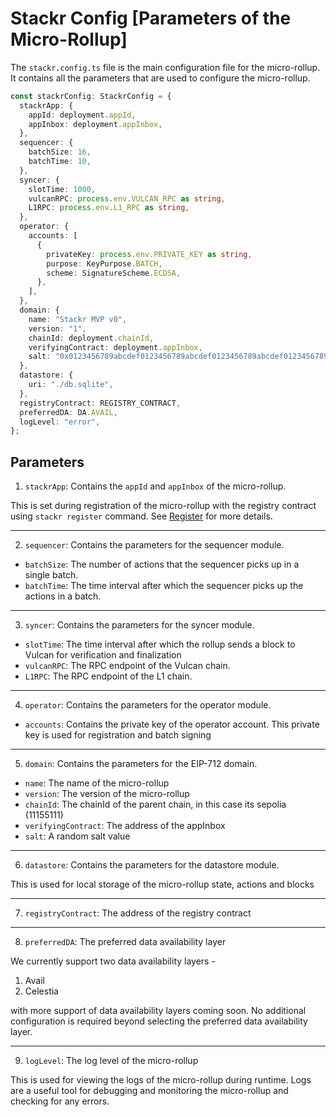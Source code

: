 # Stackr Config [Parameters of the Micro-Rollup]

The `stackr.config.ts` file is the main configuration file for the micro-rollup. It contains all the parameters that are used to configure the micro-rollup.

```ts [stackr.config.ts]
const stackrConfig: StackrConfig = {
  stackrApp: {
    appId: deployment.appId,
    appInbox: deployment.appInbox,
  },
  sequencer: {
    batchSize: 16,
    batchTime: 10,
  },
  syncer: {
    slotTime: 1000,
    vulcanRPC: process.env.VULCAN_RPC as string,
    L1RPC: process.env.L1_RPC as string,
  },
  operator: {
    accounts: [
      {
        privateKey: process.env.PRIVATE_KEY as string,
        purpose: KeyPurpose.BATCH,
        scheme: SignatureScheme.ECDSA,
      },
    ],
  },
  domain: {
    name: "Stackr MVP v0",
    version: "1",
    chainId: deployment.chainId,
    verifyingContract: deployment.appInbox,
    salt: "0x0123456789abcdef0123456789abcdef0123456789abcdef0123456789abcdef",
  },
  datastore: {
    uri: "./db.sqlite",
  },
  registryContract: REGISTRY_CONTRACT,
  preferredDA: DA.AVAIL,
  logLevel: "error",
};
```

## Parameters

1. `stackrApp`: Contains the `appId` and `appInbox` of the micro-rollup.

This is set during registration of the micro-rollup with the registry contract using `stackr register` command. See [Register](/build/cli/register) for more details.

---

2. `sequencer`: Contains the parameters for the sequencer module.

- `batchSize`: The number of actions that the sequencer picks up in a single batch.
- `batchTime`: The time interval after which the sequencer picks up the actions in a batch.

---

3. `syncer`: Contains the parameters for the syncer module.

- `slotTime`: The time interval after which the rollup sends a block to Vulcan for verification and finalization
- `vulcanRPC`: The RPC endpoint of the Vulcan chain.
- `L1RPC`: The RPC endpoint of the L1 chain.

---

4. `operator`: Contains the parameters for the operator module.

- `accounts`: Contains the private key of the operator account. This private key is used for registration and batch signing

---

5. `domain`: Contains the parameters for the EIP-712 domain.

- `name`: The name of the micro-rollup
- `version`: The version of the micro-rollup
- `chainId`: The chainId of the parent chain, in this case its sepolia (11155111)
- `verifyingContract`: The address of the appInbox
- `salt`: A random salt value

---

6. `datastore`: Contains the parameters for the datastore module.

This is used for local storage of the micro-rollup state, actions and blocks

---

7. `registryContract`: The address of the registry contract

---

8. `preferredDA`: The preferred data availability layer

We currently support two data availability layers -

1. Avail
2. Celestia

with more support of data availability layers coming soon. No additional configuration is required beyond selecting the preferred data availability layer.

---

9. `logLevel`: The log level of the micro-rollup

This is used for viewing the logs of the micro-rollup during runtime. Logs are a useful tool for debugging and monitoring the micro-rollup and checking for any errors.
